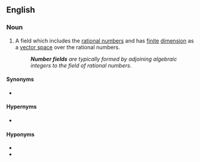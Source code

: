 ==English==
{{wikipedia}}

===Noun===
{{en-noun}}

# {{lb|en|mathematics|algebraic number theory}} A field which includes the [[rational number]]s and has [[finite]] [[dimension]] as a [[vector space]] over the rational numbers.
#: '''''Number fields''' are typically formed by adjoining algebraic integers to the field of rational numbers.''

====Synonyms====
* {{l|en|algebraic number field}}

====Hypernyms====
* {{l|en|extension field}}

====Hyponyms====
* {{l|en|cyclotomic field}}
* {{l|en|quadratic field}}
